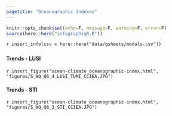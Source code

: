 ```yaml
---
pagetitle: "Oceanographic Indexes"
---
```


```r
knitr::opts_chunk$set(echo=F, message=F, warning=F, error=F)
source(here::here("infographiqR.R"))
```

`r insert_info(csv = here::here("data/gsheets/modals.csv"))`


### {.tabset}

#### Trends - LUSI

`r insert_figure("ocean-climate_oceanographic-index.html", "figures/S_WQ_Q6_4_LUSI_TUMI_CCIEA.JPG")`

#### Trends - STI

`r insert_figure("ocean-climate_oceanographic-index.html", "figures/S_WQ_Q6_3_STI_CCIEA.JPG")`
